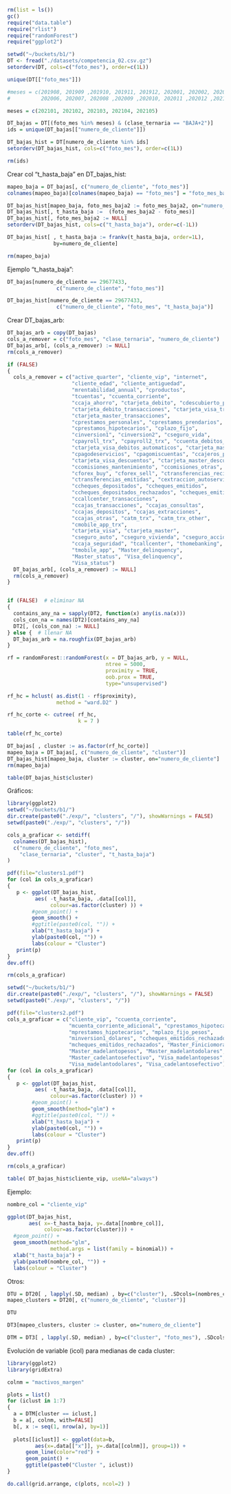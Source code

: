 ```r
rm(list = ls())
gc()
require("data.table")
require("rlist")
require("randomForest")
require("ggplot2")
```

```r
setwd("~/buckets/b1/")
DT <- fread("./datasets/competencia_02.csv.gz")
setorderv(DT, cols=c("foto_mes"), order=c(1L))
```

```r
unique(DT[["foto_mes"]])
```

```r
#meses = c(201908, 201909 ,201910, 201911, 201912, 202001, 202002, 202003 ,202004 ,202005,
#          202006, 202007, 202008 ,202009 ,202010, 202011 ,202012 ,202101 ,202102, 202103 ,202104 ,202105)

meses = c(202101, 202102, 202103, 202104, 202105)

DT_bajas = DT[(foto_mes %in% meses) & (clase_ternaria == "BAJA+2")]
ids = unique(DT_bajas[["numero_de_cliente"]])

DT_bajas_hist = DT[numero_de_cliente %in% ids]
setorderv(DT_bajas_hist, cols=c("foto_mes"), order=c(1L))

rm(ids)
```


Crear col "t_hasta_baja" en DT_bajas_hist:
```r
mapeo_baja = DT_bajas[, c("numero_de_cliente", "foto_mes")]
colnames(mapeo_baja)[colnames(mapeo_baja) == "foto_mes"] = "foto_mes_baja2"

DT_bajas_hist[mapeo_baja, foto_mes_baja2 := foto_mes_baja2, on="numero_de_cliente"]
DT_bajas_hist[, t_hasta_baja :=  (foto_mes_baja2 - foto_mes)]
DT_bajas_hist[, foto_mes_baja2 := NULL]
setorderv(DT_bajas_hist, cols=c("t_hasta_baja"), order=c(-1L))

DT_bajas_hist[ , t_hasta_baja := frankv(t_hasta_baja, order=1L), 
               by=numero_de_cliente]

rm(mapeo_baja)
```


Ejemplo "t_hasta_baja":
```r
DT_bajas[numero_de_cliente == 29677433, 
                c("numero_de_cliente", "foto_mes")]
```

```r
DT_bajas_hist[numero_de_cliente == 29677433, 
                c("numero_de_cliente", "foto_mes", "t_hasta_baja")]
```


Crear DT_bajas_arb:
```r
DT_bajas_arb = copy(DT_bajas)
cols_a_remover = c("foto_mes", "clase_ternaria", "numero_de_cliente")
DT_bajas_arb[, (cols_a_remover) := NULL]
rm(cols_a_remover)

if (FALSE)
{
  cols_a_remover = c("active_quarter", "cliente_vip", "internet",
                     "cliente_edad", "cliente_antiguedad",
                     "mrentabilidad_annual", "cproductos",
                     "tcuentas", "ccuenta_corriente",
                     "ccaja_ahorro", "ctarjeta_debito", "cdescubierto_preacordado",
                     "ctarjeta_debito_transacciones", "ctarjeta_visa_transacciones",
                     "ctarjeta_master_transacciones",
                     "cprestamos_personales", "cprestamos_prendarios", 
                     "cprestamos_hipotecarios", "cplazo_fijo",
                     "cinversion1", "cinversion2", "cseguro_vida",
                     "cpayroll_trx", "cpayroll2_trx", "ccuenta_debitos_automaticos",
                     "ctarjeta_visa_debitos_automaticos", "ctarjeta_master_debitos_automaticos",
                     "cpagodeservicios", "cpagomiscuentas", "ccajeros_propios_descuentos",
                     "ctarjeta_visa_descuentos", "ctarjeta_master_descuentos",
                     "ccomisiones_mantenimiento", "ccomisiones_otras", "cforex",
                     "cforex_buy", "cforex_sell", "ctransferencias_recibidas",
                     "ctransferencias_emitidas", "cextraccion_autoservicio",
                     "ccheques_depositados", "ccheques_emitidos",
                     "ccheques_depositados_rechazados", "ccheques_emitidos_rechazados",
                     "ccallcenter_transacciones",
                     "ccajas_transacciones", "ccajas_consultas",
                     "ccajas_depositos", "ccajas_extracciones",
                     "ccajas_otras", "catm_trx", "catm_trx_other",
                     "cmobile_app_trx",
                     "ctarjeta_visa", "ctarjeta_master",
                     "cseguro_auto", "cseguro_vivienda", "cseguro_accidentes_personales",
                     "ccaja_seguridad", "tcallcenter", "thomebanking",
                     "tmobile_app", "Master_delinquency",
                     "Master_status", "Visa_delinquency",
                     "Visa_status")
  DT_bajas_arb[, (cols_a_remover) := NULL]
  rm(cols_a_remover)
}


if (FALSE)  # eliminar NA
{
  contains_any_na = sapply(DT2, function(x) any(is.na(x)))
  cols_con_na = names(DT2)[contains_any_na]
  DT2[, (cols_con_na) := NULL]
} else {  # llenar NA
  DT_bajas_arb = na.roughfix(DT_bajas_arb)
}
```


```r
rf = randomForest::randomForest(x = DT_bajas_arb, y = NULL, 
                                ntree = 5000, 
                                proximity = TRUE,
                                oob.prox = TRUE,
                                type="unsupervised")
```

```r
rf_hc = hclust( as.dist(1 - rf$proximity), 
                method = "ward.D2" )
```

```r
rf_hc_corte <- cutree( rf_hc, 
                       k = 7 )
```

```r
table(rf_hc_corte)
```

```r
DT_bajas[ , cluster := as.factor(rf_hc_corte)]
mapeo_baja = DT_bajas[, c("numero_de_cliente", "cluster")]
DT_bajas_hist[mapeo_baja, cluster := cluster, on="numero_de_cliente"]
rm(mapeo_baja)
```

```r
table(DT_bajas_hist$cluster)
```

Gráficos:
```r
library(ggplot2)
setwd("~/buckets/b1/")
dir.create(paste0("./exp/", "clusters", "/"), showWarnings = FALSE)
setwd(paste0("./exp/", "clusters", "/"))

cols_a_graficar <- setdiff(
  colnames(DT_bajas_hist),
  c("numero_de_cliente", "foto_mes", 
    "clase_ternaria", "cluster", "t_hasta_baja")
)

pdf(file="clusters1.pdf")
for (col in cols_a_graficar)
{
   p <- ggplot(DT_bajas_hist, 
         aes( -t_hasta_baja, .data[[col]], 
              colour=as.factor(cluster) )) +
        #geom_point() +
        geom_smooth() +
        #ggtitle(paste0(col, "")) +
        xlab("t_hasta_baja") +
        ylab(paste0(col, "")) +
        labs(colour = "Cluster")
   print(p)
}
dev.off()

rm(cols_a_graficar)
```

```r
setwd("~/buckets/b1/")
dir.create(paste0("./exp/", "clusters", "/"), showWarnings = FALSE)
setwd(paste0("./exp/", "clusters", "/"))

pdf(file="clusters2.pdf")
cols_a_graficar = c("cliente_vip", "ccuenta_corriente", 
                    "mcuenta_corriente_adicional", "cprestamos_hipotecarios",
                    "mprestamos_hipotecarios", "mplazo_fijo_pesos",
                    "minversion1_dolares", "ccheques_emitidos_rechazados",
                    "mcheques_emitidos_rechazados", "Master_Finiciomora",
                    "Master_madelantopesos", "Master_madelantodolares",
                    "Master_cadelantosefectivo", "Visa_madelantopesos",
                    "Visa_madelantodolares", "Visa_cadelantosefectivo")
for (col in cols_a_graficar)
{
   p <- ggplot(DT_bajas_hist, 
         aes( -t_hasta_baja, .data[[col]], 
              colour=as.factor(cluster) )) +
        #geom_point() +
        geom_smooth(method="glm") +
        #ggtitle(paste0(col, "")) +
        xlab("t_hasta_baja") +
        ylab(paste0(col, "")) +
        labs(colour = "Cluster")
   print(p)
}
dev.off()

rm(cols_a_graficar)
```


```r
table( DT_bajas_hist$cliente_vip, useNA="always")
```

Ejemplo:
```r
nombre_col = "cliente_vip"

ggplot(DT_bajas_hist, 
       aes( x=-t_hasta_baja, y=.data[[nombre_col]],
            colour=as.factor(cluster))) +
  #geom_point() +
  geom_smooth(method="glm",
              method.args = list(family = binomial)) +
  xlab("t_hasta_baja") +
  ylab(paste0(nombre_col, "")) +
  labs(colour = "Cluster")
```






Otros:
```r
DTU = DT20[ , lapply(.SD, median) , by=c("cluster"), .SDcols=(nombres_cols_dt2) ]
mapeo_clusters = DT20[, c("numero_de_cliente", "cluster")]
```

```r
DTU
```

```r
DT3[mapeo_clusters, cluster := cluster, on="numero_de_cliente"]
```

```r
DTM = DT3[ , lapply(.SD, median) , by=c("cluster", "foto_mes"), .SDcols=sapply(DT3, is.numeric) ]
```

Evolución de variable (icol) para medianas de cada cluster: 
```r
library(ggplot2)
library(gridExtra)

colnm = "mactivos_margen"

plots = list()
for (iclust in 1:7)
{
  a = DTM[cluster == iclust,]
  b = a[, colnm, with=FALSE]
  b[, x := seq(1, nrow(a), by=1)]
  
  plots[[iclust]] <- ggplot(data=b, 
         aes(x=.data[["x"]], y=.data[[colnm]], group=1)) +
      geom_line(color="red") +
      geom_point() +
      ggtitle(paste0("Cluster ", iclust))
}

do.call(grid.arrange, c(plots, ncol=2) )
```
